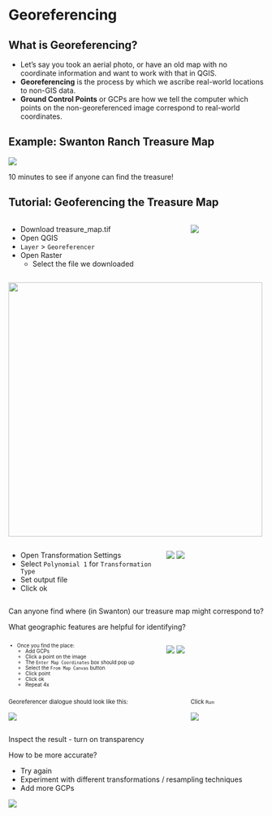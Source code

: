 # Georeferencing

## What is Georeferencing?

+ Let’s say you took an aerial photo, or have an old map with no coordinate information and want to work with that in QGIS.
+ __Georeferencing__ is the process by which we ascribe real-world locations to non-GIS data. 
+ __Ground Control Points__ or GCPs are how we tell the computer which points on the non-georeferenced image correspond to real-world coordinates.

## Example: Swanton Ranch Treasure Map

::: {.r-stack}
::: {.fragment .fade-in-then-out}

![](img/treasure_map.png)

:::
::: {.fragment .fade-in-then-out}

10 minutes to see if anyone can find the treasure!

:::
:::

## Tutorial: Geoferencing the Treasure Map

::: {.r-stack}
::: {.fragment .fade-in-then-out}
:::: {.columns}

::: {.column width="70%"}
+ Download treasure_map.tif
+ Open QGIS
+ `Layer` > `Georeferencer`
+ Open Raster
    + Select the file we downloaded
:::

::: {.column width="30%"}
![](img/raster_icon.png)
:::

::::

:::
::: {.fragment .fade-in-then-out}

![](img/treasure_map_processing.png){style="height: 500px;"}

:::
::: {.fragment .fade-in-then-out}
:::: {.columns}

::: {.column width="60%"}
+ Open Transformation Settings 
+ Select `Polynomial 1` for `Transformation Type`
+ Set output file 
+ Click ok
:::

::: {.column width="40%"}
![](img/settings_icon.png)
![](img/transformation_settings.png)
:::

::::

:::
::: {.fragment .fade-in-then-out}

Can anyone find where (in Swanton) our treasure map might correspond to?

What geographic features are helpful for identifying?

:::
::: {.fragment .fade-in-then-out}
:::: {.columns}

::: {.column width="60%"}

::: {style="font-size:0.7em"}
+ Once you find the place:
    + Add GCPs
    + Click a point on the image
    + The `Enter Map Coordinates` box should pop up
    + Select the `From Map Canvas` button
    + Click point
    + Click ok 
    + Repeat 4x
:::

:::
::: {.column width="40%"}

![](img/add_point_icon.png)
![](img/map_coordinates.png)

:::
::::
:::
::: {.fragment .fade-in-then-out}
:::: {.columns}

::: {.column width="70%"}

::: {style="font-size:0.8em"}
Georeferencer dialogue should look like this:
:::

![](img/georeferencer_dialogue.png)

::::
::: {.column width="30%"}

::: {style="font-size:0.8em"}
Click `Run`
:::

![](img/run_icon.png)

:::
::::
:::
::: {.fragment .fade-in-then-out}

Inspect the result - turn on transparency

How to be more accurate?

+ Try again
+ Experiment with different transformations / resampling techniques
+ Add more GCPs

:::
::: {.fragment .fade-in-then-out}

![](img/georeference_final.png)

:::
:::
